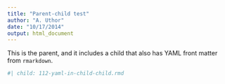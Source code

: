 ```yaml
---
title: "Parent-child test"
author: "A. Uthor"
date: "10/17/2014"
output: html_document
---
```


This is the parent, and it includes a child that also has YAML front matter
from `rmarkdown`.


```r
#| child: 112-yaml-in-child-child.rmd
```

